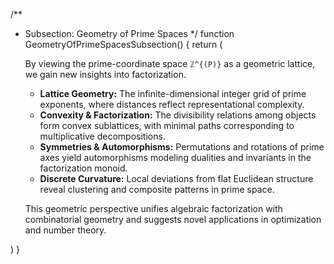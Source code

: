 
/**
 * Subsection: Geometry of Prime Spaces
 */
function GeometryOfPrimeSpacesSubsection() {
  return (
    <SubsectionTemplate metadata={geometryOfPrimeSpaces}>
      <p>
        By viewing the prime-coordinate space <code>ℤ^{(P)}</code> as a geometric
        lattice, we gain new insights into factorization.
      </p>
      <ul>
        <li>
          <strong>Lattice Geometry:</strong> The infinite-dimensional integer grid
          of prime exponents, where distances reflect representational complexity.
        </li>
        <li>
          <strong>Convexity & Factorization:</strong> The divisibility relations
          among objects form convex sublattices, with minimal paths corresponding
          to multiplicative decompositions.
        </li>
        <li>
          <strong>Symmetries & Automorphisms:</strong> Permutations and rotations
          of prime axes yield automorphisms modeling dualities and invariants in
          the factorization monoid.
        </li>
        <li>
          <strong>Discrete Curvature:</strong> Local deviations from flat Euclidean
          structure reveal clustering and composite patterns in prime space.
        </li>
      </ul>
      <p>
        This geometric perspective unifies algebraic factorization with combinatorial
        geometry and suggests novel applications in optimization and number theory.
      </p>
    </SubsectionTemplate>
  )
}
